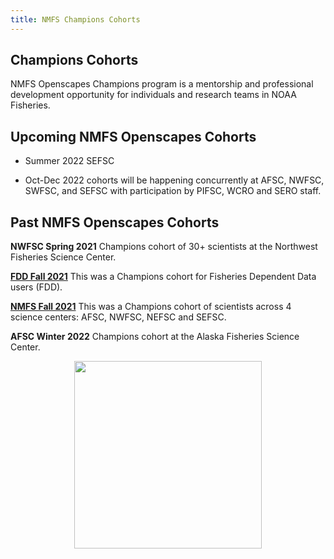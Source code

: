 ```yaml
---
title: NMFS Champions Cohorts
---
```



## Champions Cohorts

NMFS Openscapes Champions program is a mentorship and professional development opportunity for individuals and research teams in NOAA Fisheries.

## Upcoming NMFS Openscapes Cohorts

* Summer 2022 SEFSC

* Oct-Dec 2022 cohorts will be happening concurrently at AFSC, NWFSC, SWFSC, and SEFSC with participation by PIFSC, WCRO and SERO staff. 


## Past NMFS Openscapes Cohorts

**NWFSC Spring 2021** Champions cohort of 30+ scientists at the Northwest Fisheries Science Center.

**[FDD Fall 2021](https://github.com/Openscapes/2021-fdd)** This was a Champions cohort for Fisheries Dependent Data users (FDD).

**[NMFS Fall 2021](https://github.com/Openscapes/2021-nmfs)** This was a Champions cohort of scientists across 4 science centers: AFSC, NWFSC, NEFSC and SEFSC.

**AFSC Winter 2022** Champions cohort at the Alaska Fisheries Science Center.



<center>
    <img src="images/logo-transparent-crop.png" width="300px">
</center>



